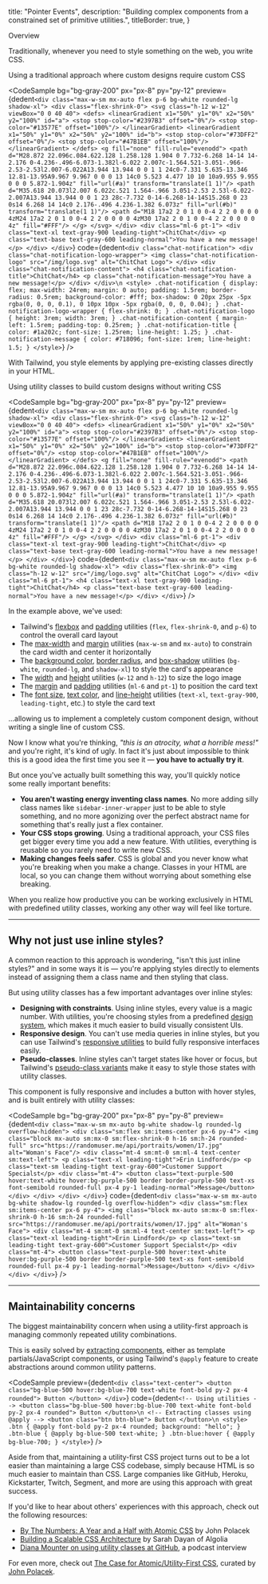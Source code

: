 

  title: "Pointer Events",
  description: "Building complex components from a constrained set of primitive utilities.",
  titleBorder: true,
}

<InvisibleHeading>Overview</InvisibleHeading>

Traditionally, whenever you need to style something on the web, you write CSS.

<DontDoThis>Using a traditional approach where custom designs require custom CSS</DontDoThis>

<CodeSample bg="bg-gray-200" px="px-8" py="py-12"
  preview={dedent`
    <div class="max-w-sm mx-auto flex p-6 bg-white rounded-lg shadow-xl">
      <div class="flex-shrink-0">
        <svg class="h-12 w-12" viewBox="0 0 40 40">
          <defs>
            <linearGradient x1="50%" y1="0%" x2="50%" y2="100%" id="a">
              <stop stop-color="#2397B3" offset="0%"/>
              <stop stop-color="#13577E" offset="100%"/>
            </linearGradient>
            <linearGradient x1="50%" y1="0%" x2="50%" y2="100%" id="b">
              <stop stop-color="#73DFF2" offset="0%"/>
              <stop stop-color="#47B1EB" offset="100%"/>
            </linearGradient>
          </defs>
          <g fill="none" fill-rule="evenodd">
            <path d="M28.872 22.096c.084.622.128 1.258.128 1.904 0 7.732-6.268 14-14 14-2.176 0-4.236-.496-6.073-1.382l-6.022 2.007c-1.564.521-3.051-.966-2.53-2.53l2.007-6.022A13.944 13.944 0 0 1 1 24c0-7.331 5.635-13.346 12.81-13.95A9.967 9.967 0 0 0 13 14c0 5.523 4.477 10 10 10a9.955 9.955 0 0 0 5.872-1.904z" fill="url(#a)" transform="translate(1 1)"/>
            <path d="M35.618 20.073l2.007 6.022c.521 1.564-.966 3.051-2.53 2.53l-6.022-2.007A13.944 13.944 0 0 1 23 28c-7.732 0-14-6.268-14-14S15.268 0 23 0s14 6.268 14 14c0 2.176-.496 4.236-1.382 6.073z" fill="url(#b)" transform="translate(1 1)"/>
            <path d="M18 17a2 2 0 1 0 0-4 2 2 0 0 0 0 4zM24 17a2 2 0 1 0 0-4 2 2 0 0 0 0 4zM30 17a2 2 0 1 0 0-4 2 2 0 0 0 0 4z" fill="#FFF"/>
          </g>
        </svg>
      </div>
      <div class="ml-6 pt-1">
        <div class="text-xl text-gray-900 leading-tight">ChitChat</div>
        <p class="text-base text-gray-600 leading-normal">You have a new message!</p>
      </div>
    </div>
  `}
  code={dedent`
    <div class="chat-notification">
      <div class="chat-notification-logo-wrapper">
        <img class="chat-notification-logo" src="/img/logo.svg" alt="ChitChat Logo">
      </div>
      <div class="chat-notification-content">
        <h4 class="chat-notification-title">ChitChat</h4>
        <p class="chat-notification-message">You have a new message!</p>
      </div>
    </div>\n
    <style>
      .chat-notification {
        display: flex;
        max-width: 24rem;
        margin: 0 auto;
        padding: 1.5rem;
        border-radius: 0.5rem;
        background-color: #fff;
        box-shadow: 0 20px 25px -5px rgba(0, 0, 0, 0.1), 0 10px 10px -5px rgba(0, 0, 0, 0.04);
      }
      .chat-notification-logo-wrapper {
        flex-shrink: 0;
      }
      .chat-notification-logo {
        height: 3rem;
        width: 3rem;
      }
      .chat-notification-content {
        margin-left: 1.5rem;
        padding-top: 0.25rem;
      }
      .chat-notification-title {
        color: #1a202c;
        font-size: 1.25rem;
        line-height: 1.25;
      }
      .chat-notification-message {
        color: #718096;
        font-size: 1rem;
        line-height: 1.5;
      }
    </style>
  `}
/>

With Tailwind, you style elements by applying pre-existing classes directly in your HTML.

<DoThis>Using utility classes to build custom designs without writing CSS</DoThis>

<CodeSample bg="bg-gray-200" px="px-8" py="py-12"
  preview={dedent`
    <div class="max-w-sm mx-auto flex p-6 bg-white rounded-lg shadow-xl">
      <div class="flex-shrink-0">
        <svg class="h-12 w-12" viewBox="0 0 40 40">
          <defs>
            <linearGradient x1="50%" y1="0%" x2="50%" y2="100%" id="a">
              <stop stop-color="#2397B3" offset="0%"/>
              <stop stop-color="#13577E" offset="100%"/>
            </linearGradient>
            <linearGradient x1="50%" y1="0%" x2="50%" y2="100%" id="b">
              <stop stop-color="#73DFF2" offset="0%"/>
              <stop stop-color="#47B1EB" offset="100%"/>
            </linearGradient>
          </defs>
          <g fill="none" fill-rule="evenodd">
            <path d="M28.872 22.096c.084.622.128 1.258.128 1.904 0 7.732-6.268 14-14 14-2.176 0-4.236-.496-6.073-1.382l-6.022 2.007c-1.564.521-3.051-.966-2.53-2.53l2.007-6.022A13.944 13.944 0 0 1 1 24c0-7.331 5.635-13.346 12.81-13.95A9.967 9.967 0 0 0 13 14c0 5.523 4.477 10 10 10a9.955 9.955 0 0 0 5.872-1.904z" fill="url(#a)" transform="translate(1 1)"/>
            <path d="M35.618 20.073l2.007 6.022c.521 1.564-.966 3.051-2.53 2.53l-6.022-2.007A13.944 13.944 0 0 1 23 28c-7.732 0-14-6.268-14-14S15.268 0 23 0s14 6.268 14 14c0 2.176-.496 4.236-1.382 6.073z" fill="url(#b)" transform="translate(1 1)"/>
            <path d="M18 17a2 2 0 1 0 0-4 2 2 0 0 0 0 4zM24 17a2 2 0 1 0 0-4 2 2 0 0 0 0 4zM30 17a2 2 0 1 0 0-4 2 2 0 0 0 0 4z" fill="#FFF"/>
          </g>
        </svg>
      </div>
      <div class="ml-6 pt-1">
        <div class="text-xl text-gray-900 leading-tight">ChitChat</div>
        <p class="text-base text-gray-600 leading-normal">You have a new message!</p>
      </div>
    </div>
  `}
  code={dedent`
    <div class="max-w-sm mx-auto flex p-6 bg-white rounded-lg shadow-xl">
      <div class="flex-shrink-0">
        <img class="h-12 w-12" src="/img/logo.svg" alt="ChitChat Logo">
      </div>
      <div class="ml-6 pt-1">
        <h4 class="text-xl text-gray-900 leading-tight">ChitChat</h4>
        <p class="text-base text-gray-600 leading-normal">You have a new message!</p>
      </div>
    </div>
  `}
/>

In the example above, we've used:

- Tailwind's [flexbox](/docs/display#flex) and [padding](/docs/padding) utilities (`flex`, `flex-shrink-0`, and `p-6`) to control the overall card layout
- The [max-width](/docs/max-width) and [margin](/docs/margin) utilities (`max-w-sm` and `mx-auto`) to constrain the card width and center it horizontally
- The [background color](/docs/background-color), [border radius](/docs/border-radius), and [box-shadow](/docs/box-shadow) utilities (`bg-white`, `rounded-lg`, and `shadow-xl`) to style the card's appearance
- The [width](/docs/width) and [height](/docs/height) utilities (`w-12` and `h-12`) to size the logo image
- The [margin](/docs/margin) and [padding](/docs/padding) utilities (`ml-6` and `pt-1`) to position the card text
- The [font size](/docs/font-size), [text color](/docs/text-color), and [line-height](/docs/line-height) utilities (`text-xl`, `text-gray-900`, `leading-tight`, etc.) to style the card text

...allowing us to implement a completely custom component design, without writing a single line of custom CSS.

Now I know what you're thinking, _"this is an atrocity, what a horrible mess!"_ and you're right, it's kind of ugly. In fact it's just about impossible to think this is a good idea the first time you see it — **you have to actually try it**.

But once you've actually built something this way, you'll quickly notice some really important benefits:

- **You aren't wasting energy inventing class names**. No more adding silly class names like `sidebar-inner-wrapper` just to be able to style something, and no more agonizing over the perfect abstract name for something that's really just a flex container.
- **Your CSS stops growing**. Using a traditional approach, your CSS files get bigger every time you add a new feature. With utilities, everything is reusable so you rarely need to write new CSS.
- **Making changes feels safer**. CSS is global and you never know what you're breaking when you make a change. Classes in your HTML are local, so you can change them without worrying about something else breaking.

When you realize how productive you can be working exclusively in HTML with predefined utility classes, working any other way will feel like torture.

---

## Why not just use inline styles?

A common reaction to this approach is wondering, "isn't this just inline styles?" and in some ways it is — you're applying styles directly to elements instead of assigning them a class name and then styling that class.

But using utility classes has a few important advantages over inline styles:

- **Designing with constraints**. Using inline styles, every value is a magic number. With utilities, you're choosing styles from a predefined [design system](/docs/theme), which makes it much easier to build visually consistent UIs.
- **Responsive design**. You can't use media queries in inline styles, but you can use Tailwind's [responsive utilities](/docs/responsive-design) to build fully responsive interfaces easily.
- **Pseudo-classes**. Inline styles can't target states like hover or focus, but Tailwind's [pseudo-class variants](/docs/pseudo-class-variants) make it easy to style those states with utility classes.

This component is fully responsive and includes a button with hover styles, and is built entirely with utility classes:

<CodeSample bg="bg-gray-200" px="px-8" py="py-8"
  preview={dedent`
    <div class="max-w-sm mx-auto bg-white shadow-lg rounded-lg overflow-hidden">
      <div class="sm:flex sm:items-center px-6 py-4">
        <img class="block mx-auto sm:mx-0 sm:flex-shrink-0 h-16 sm:h-24 rounded-full" src="https://randomuser.me/api/portraits/women/17.jpg" alt="Woman's Face"/>
        <div class="mt-4 sm:mt-0 sm:ml-4 text-center sm:text-left">
          <p class="text-xl leading-tight">Erin Lindford</p>
          <p class="text-sm leading-tight text-gray-600">Customer Support Specialst</p>
          <div class="mt-4">
            <button class="text-purple-500 hover:text-white hover:bg-purple-500 border border-purple-500 text-xs font-semibold rounded-full px-4 py-1 leading-normal">Message</button>
          </div>
        </div>
      </div>
    </div>
  `}
  code={dedent`
    <div class="max-w-sm mx-auto bg-white shadow-lg rounded-lg overflow-hidden">
      <div class="sm:flex sm:items-center px-6 py-4">
        <img class="block mx-auto sm:mx-0 sm:flex-shrink-0 h-16 sm:h-24 rounded-full" src="https://randomuser.me/api/portraits/women/17.jpg" alt="Woman's Face">
        <div class="mt-4 sm:mt-0 sm:ml-4 text-center sm:text-left">
          <p class="text-xl leading-tight">Erin Lindford</p>
          <p class="text-sm leading-tight text-gray-600">Customer Support Specialst</p>
          <div class="mt-4">
            <button class="text-purple-500 hover:text-white hover:bg-purple-500 border border-purple-500 text-xs font-semibold rounded-full px-4 py-1 leading-normal">Message</button>
          </div>
        </div>
      </div>
    </div>
  `}
/>

---

## Maintainability concerns

The biggest maintainability concern when using a utility-first approach is managing commonly repeated utility combinations.

This is easily solved by [extracting components](/docs/extracting-components), either as template partials/JavaScript components, or using Tailwind's `@apply` feature to create abstractions around common utility patterns.


<CodeSample
  preview={dedent`
    <div class="text-center">
      <button class="bg-blue-500 hover:bg-blue-700 text-white font-bold py-2 px-4 rounded">
        Button
      </button>
    </div>
  `}
  code={dedent`
    <!-- Using utilities -->
    <button class="bg-blue-500 hover:bg-blue-700 text-white font-bold py-2 px-4 rounded">
      Button
    </button>\n
    <!-- Extracting classes using @apply -->
    <button class="btn btn-blue">
      Button
    </button>\n
    <style>
      .btn {
        @apply font-bold py-2 px-4 rounded;
        background: "hello";
      }
      .btn-blue {
        @apply bg-blue-500 text-white;
      }
      .btn-blue:hover {
        @apply bg-blue-700;
      }
    </style>
  `}
/>

Aside from that, maintaining a utility-first CSS project turns out to be a lot easier than maintaining a large CSS codebase, simply because HTML is so much easier to maintain than CSS. Large companies like GitHub, Heroku, Kickstarter, Twitch, Segment, and more are using this approach with great success.

If you'd like to hear about others' experiences with this approach, check out the following resources:

- [By The Numbers: A Year and a Half with Atomic CSS](https://medium.com/@johnpolacek/by-the-numbers-a-year-and-half-with-atomic-css-39d75b1263b4) by John Polacek
- [Building a Scalable CSS Architecture](https://blog.algolia.com/redesigning-our-docs-part-4-building-a-scalable-css-architecture/) by Sarah Dayan of Algolia
- [Diana Mounter on using utility classes at GitHub](http://www.fullstackradio.com/75), a podcast interview

For even more, check out [The Case for Atomic/Utility-First CSS](https://johnpolacek.github.io/the-case-for-atomic-css/), curated by [John Polacek](https://twitter.com/johnpolacek).
